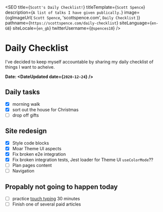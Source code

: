 
<SEO
  title={`Scott's Daily Checklist!`}
  titleTemplate={`Scott Spence`}
  description={`A list of talks I have given publically.`}
  image={ogImageUrl(
    `Scott Spence`,
    'scottspence.com',
    `Daily Checklist`
  )}
  pathname={`https://scottspence.com/daily-checklist`}
  siteLanguage={`en-GB`}
  siteLocale={`en_gb`}
  twitterUsername={`@spences10`}
/>

# Daily Checklist

I've decided to keep myself accountable by sharing my daily checklist
of things I want to acheive.

**Date: <DateUpdated date={`2020-12-24`} />**

## Daily tasks

- [x] morning walk
- [x] sort out the house for Christmas
- [ ] drop off gifts

## Site redesign

- [x] Style code blocks
- [x] Moar Theme UI aspects
- [x] Fix broken e2e integration
- [x] Fix broken integration tests, Jest loader for Theme UI
      `useColorMode`??
- [ ] Plan pages content
- [ ] Navigation

## Propably not going to happen today

- [ ] practice [touch typing] 30 minutes
- [ ] Finish one of several paid articles

<PopularPosts />

<!-- Links -->

[cheat sheets]: https://cheatsheets.xyz
[touch typing]: https://www.typingclub.com/
[jamie bradley]: https://twitter.com/jamiebradley234
